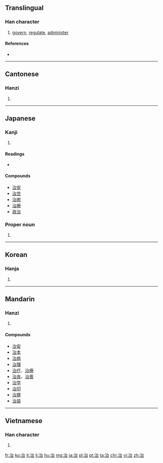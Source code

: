 ==Translingual==

===Han character===
{{Han char|rn=85|rad=水|as=05|sn=8|four=3316<sub>0</sub>|canj=水戈口 (EIR)|ids=⿰[[氵]][[台]]}}

# [[govern]], [[regulate]], [[administer]]

====References====
* {{Han ref|kx=0614.070|dkj=17256|dj=1007.110|hdz=31599.060|uh=6CBB|ud=27835|bh=AA76|bd=43638}}

----

==Cantonese==

===Hanzi===
{{yue-hanzi|jyut=[[ci4]], [[zi6]]|y=chi4, ji6}}

# {{defn|lang=yue|sort=水05}}

----

==Japanese==

===Kanji===
{{ja-kanji|grade=4|rs=水05}}

# {{defn|lang=ja|sort=水05}}

====Readings====
* {{ja-readings|goon=[[じ]] (ji)|kanon=[[ち]] (chi)|kun=[[おさめる]] ([[治める]], osameru), [[なおる]] ([[治る]], naoru), [[おさまる]] ([[治まる]], osamaru)}}

====Compounds====
* [[治安]]
* [[治世]]
* [[治癒]]
* [[治療]]
* [[政治]]

===Proper noun===
{{ja-pos|おさむ|proper}}

# {{given name|male|lang=ja|sort=おさむ}}

----

==Korean==

===Hanja===
{{ko-hanja|hangeul=치|eumhun=|rv=chi|mr=ch'i|y=chi}}

# {{defn|lang=ko|sort=水05}}

----

==Mandarin==

===Hanzi===
{{cmn-hanzi|pin=[[zhì]] ([[zhi4]])|wg=[[chih4|chih<sup>4</sup>]]}}

# {{defn|lang=cmn|sort=水05}}

====Compounds====
* [[治安]]
* [[治本]]
* [[治病]]
* [[治理]]
* [[治疗]]、[[治療]]
* [[治丧]]、[[治喪]]
* [[治学]]
* [[治印]]
* [[治罪]]
* [[治装]]

----

==Vietnamese==

===Han character===
{{vi-hantu|[[trì]], [[trị]], [[chệ]], [[trịa]], [[dức]]|rs=水05}}

# {{defn|lang=vi|sort=水05}}

[[fr:治]]
[[ko:治]]
[[it:治]]
[[li:治]]
[[hu:治]]
[[mg:治]]
[[ja:治]]
[[pl:治]]
[[pt:治]]
[[ta:治]]
[[chr:治]]
[[vi:治]]
[[zh:治]]